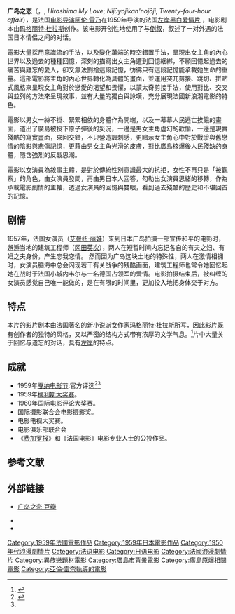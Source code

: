 {{noteta|1=zh-hans:杜拉斯; zh-hant:莒哈絲; zh:迪拉斯;}}
{{for|莫文蔚、张洪量演唱的歌曲|广岛之恋 (歌曲)}}

{{电影信息框
| 片名 = 广岛之恋
| 圖像 = Hiroshima Mon Amour 1959.jpg
| 圖像說明 = 1959年原版电影海报
| 導演 = [[阿伦·雷乃|阿伦·雷乃]]
| 監製 = 萨米·阿尔丰<br>达奥曼
| 編劇 = [[玛格丽特·杜拉斯|玛格丽特·杜拉斯]]
| 主演 = [[艾曼纽·丽娃|艾曼纽·丽娃]]<br>[[冈田英次|冈田英次]]<br>斯特拉·达萨斯<br> 皮埃尔·巴尔博
| 配樂 = [[乔治·德勒吕|乔治·德勒吕]]<br>乔瓦尼·富斯科
| 攝影 = 高桥通夫<br>萨沙·维尔尼
| 剪輯 = 茉莉·查斯尼<br>[[亨利·柯比|亨利·柯比]]<br>安妮·萨罗
| 發行商 = [[百代电影公司|百代电影公司]]
| 上映日期 = {{film date|1959|6|10|df=yes}}
| 片長 = 90分钟
| 產地 = {{FR}}<br>{{JAP}}
| 語言 = [[法语|法语]]、[[日语|日语]]、[[英语|英语]]
| 預算 = 
}}

'''广岛之恋'''（{{lang-fr|'''Hiroshima mon amour'''}}，{{IPA-fr|iʁoʃima mɔ̃.n‿amuʁ}}, ''Hiroshima My Love''; {{lang-ja|二十四時間の情事}}''Nijūyojikan'nojōji'', ''Twenty-four-hour affair''），是法国[[電影導演|电影导演]][[亞倫·雷奈|阿伦·雷乃]]在1959年导演的法国[[法國新浪潮|左岸]][[黑白|黑白]][[爱情片|爱情片]] ，电影剧本由[[玛格丽特·杜拉斯|玛格丽特·杜拉斯]]创作。该电影开创性地使用了{{le|非线性叙事|Nonlinear Narrative}}与[[倒叙|倒叙]]，叙述了一对外遇的法国日本情侣之间的对话。

電影大量採用意識流的手法，以及變化萬端的時空錯置手法，呈現出女主角的內心世界以及過去的種種回憶，深刻的描寫出女主角遭到回憶綑綁，不願回憶起過去的痛苦與難忘的愛人，卻又無法割捨這段記憶，彷彿只有這段記憶能承載她生命的重量。這部電影將主角的內心世界轉化為具體的畫面，並運用突兀剪接、跳切、拼貼式風格來呈現女主角對於戀愛的渴望和畏懼，以蒙太奇剪接手法，使用對比、交叉與並列的方法來呈現敘事，並有大量的獨白與詠嘆，充分展現法國新浪潮電影的特色。

電影以男女一絲不掛、緊緊相依的身體作為開端，以及一幕幕人民逃亡挨餓的畫面，道出了廣島被投下原子彈後的災況，一邊是男女主角虛幻的歡愉，一邊是現實殘酷的寫實畫面，來回交錯，不只營造諷刺感，更暗示女主角心中對於戰爭與舊戀情的陰影與悲傷記憶，更藉由男女主角光滑的皮膚，對比廣島核爆後人民殘缺的身體，隱含強烈的反戰思潮。

電影以女演員為敘事主體，是對於傳統性別意識最大的抗拒，女性不再只是「被觀察」的角色，由女演員發問，再由男日本人回答，勾勒出女演員思緒的移轉，作為承載電影劇情的主軸，透過女演員的回憶與雙眼，看到過去殘酷的歷史和不堪回首的記憶。

== 剧情 ==
1957年，法国女演员（[[艾曼纽·丽娃|艾曼纽·丽娃]]）来到日本广岛拍摄一部宣传和平的电影时，邂逅当地的建筑工程师（[[冈田英次|冈田英次]]），两人在短暂时间内忘记各自的有夫之妇、有妇之夫身份，产生忘我恋情。 
然而因为广岛这块土地的特殊性，两人在激情相拥时，女演员脑海中总会闪现若干有关战争的残酷画面，建筑工程师也常令她回忆起她在战时于法国小城内韦尔与一名德国占领军的爱情。电影拍摄结束后，被纠缠的女演员感觉自己唯一能做的，是在有限的时间里，更加投入地把身体交于对方。 
== 特点 ==
本片的影片剧本由法国著名的新小说派女作家[[玛格丽特·杜拉斯|玛格丽特·杜拉斯]]所写，因此影片既有创作者的独特的风格，又以严密的结构方式带有浓厚的文学气息。<ref name=":0">{{Cite book|title=世界电影史|url=https://www.worldcat.org/oclc/910706971|publisher=北京大学出版社|date=2014|location=北京|isbn=9787301231838|oclc=910706971|last=波德维尔|last3=范倍|last4=波德维尔|last5=汤普森}}</ref>片中大量关于回忆与遗忘的对话，具有[[法國新浪潮|左岸]]的特点。
== 成就 ==
 
* 1959年[[戛纳电影节|戛纳电影节]]:官方评选<ref>{{Cite web|title=HIROSHIMA, MON AMOUR|url=http://www.festival-cannes.com/fr/festival/films/hiroshima-mon-amour|accessdate=2019-08-17|work=Festival de Cannes|language=fr|archive-date=2019-04-19|archive-url=https://web.archive.org/web/20190419063445/http://www.festival-cannes.com/fr/festival/films/hiroshima-mon-amour|dead-url=no}}</ref><ref name=":0" />
* 1959年[[梅利斯大奖赛|梅利斯大奖赛]]。
* 1960年国际电影评论大奖赛。
* 国际摄影联合会电影摄影奖。
* 电影电视大奖赛。
* 电影俱乐部联合会
* 《[[费加罗报|费加罗报]]》和《法国电影》电影专业人士的公投作品。

== 参考文献 ==
<references />

== 外部链接 ==
*[https://movie.douban.com/subject/1302050/ 广岛之恋 豆瓣] {{Wayback|url=https://movie.douban.com/subject/1302050/ |date=20190817055514 }}

*{{imdb title|0052893}}
* {{Rotten-tomatoes|hiroshima_mon_amour}}

{{亞倫·雷奈執導的電影}}
{{法國新浪潮}}
{{DEFAULTSORT:广岛之恋}}
[[Category:1959年法國電影作品|Category:1959年法國電影作品]]
[[Category:1959年日本電影作品|Category:1959年日本電影作品]]
[[Category:1950年代浪漫劇情片|Category:1950年代浪漫劇情片]]
[[Category:法语电影|Category:法语电影]]
[[Category:日语电影|Category:日语电影]]
[[Category:法國浪漫劇情片|Category:法國浪漫劇情片]]
[[Category:異族戀題材電影|Category:異族戀題材電影]]
[[Category:廣島市背景電影|Category:廣島市背景電影]]
[[Category:廣島原爆相關電影|Category:廣島原爆相關電影]]
[[Category:亞倫·雷奈執導的電影|Category:亞倫·雷奈執導的電影]]